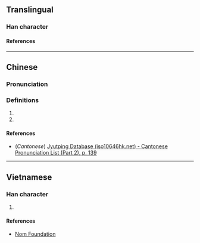 {{character info}}
==Translingual==

===Han character===
{{Han char|rn=85|rad=水|as=07|sn=10|four=37114|canj=ESHU|ids=⿰氵尾}}

====References====
{{Han ref|kx=0623.200|dkj=17457|dj=1021.090|hdz=31636.010|uh=6D58}}

----

==Chinese==
{{zh-forms}}

===Pronunciation===
{{zh-pron
|m=wěi
|c=mei5
|mc=y
|oc=y
|ma=
|cat=a,n
}}

===Definitions===
{{zh-hanzi}}

# {{zh-used in|浘浘|[[magnificent]], [[grand]] ([[river]])}}
# {{zh-used in|浘𤁵|a [[hole]] that is said to be located at the [[bottom]] of the [[ocean]] where all water is endlessly [[leaking]] away without ever being exhausted.}}

====References====
* (''Cantonese'') [http://www.iso10646hk.net/jp/document/download.jsp Jyutping Database (iso10646hk.net) - Cantonese Pronunciation List (Part 2), p. 139]

----

==Vietnamese==

===Han character===
{{vi-readings|rs=水07|reading=vã, vẫy, vẩy}}

# {{rfdef|vi|sort=水07}}

====References====
* [http://nomfoundation.org/common/nom_details.php?codepoint=6d58 Nom Foundation]